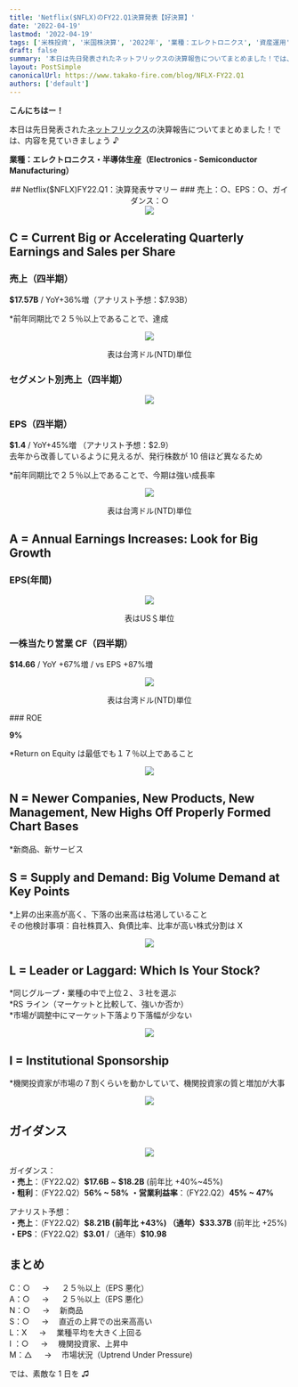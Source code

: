 ```yaml
---
title: 'Netflix($NFLX)のFY22.Q1決算発表【好決算】'
date: '2022-04-19'
lastmod: '2022-04-19'
tags: ['米株投資', '米国株決算', '2022年', '業種：エレクトロニクス', '資産運用', '30代女性']
draft: false
summary: '本日は先日発表されたネットフリックスの決算報告についてまとめました！では、内容を見ていきましょう♪'
layout: PostSimple
canonicalUrl: https://www.takako-fire.com/blog/NFLX-FY22.Q1
authors: ['default']
---
```


**こんにちはー！**

本日は先日発表された[ネットフリックス]()の決算報告についてまとめました！では、内容を見ていきましょう ♪

**業種：エレクトロニクス・半導体生産（Electronics - Semiconductor Manufacturing）**

<TOCInline toc={props.toc} asDisclosure />

<center>## Netflix($NFLX)FY22.Q1：決算発表サマリー ### 売上：○、EPS：○、ガイダンス：○</center>

<div className="-mx-2 flex flex-wrap overflow-hidden xl:-mx-2">
  <div className="my-1 w-full overflow-hidden px-2 xl:my-1 xl:w-1/2 xl:px-2">
    <center>
      <Image src="/static/images/NFLX_FY22.Q1/financials.png" width={676} height={380} />
    </center>
  </div>
</div>

## C = Current Big or Accelerating Quarterly Earnings and Sales per Share

### 売上（四半期）

**\$17.57B** / YoY+36%増（アナリスト予想：$7.93B）

\*前年同期比で２５％以上であることで、達成

<div className="-mx-2 flex flex-wrap overflow-hidden xl:-mx-2">
  <div className="my-1 w-full overflow-hidden px-2 xl:my-1 xl:w-1/2 xl:px-2">
    <center>
      <Image src="/static/images/NFLX_FY22.Q1/sales.png" width={443} height={253} />
      <p>表は台湾ドル(NTD)単位</p>
    </center>
  </div>
</div>

### セグメント別売上（四半期）

<div className="-mx-2 flex flex-wrap overflow-hidden xl:-mx-2">
  <div className="my-1 w-full overflow-hidden px-2 xl:my-1 xl:w-1/2 xl:px-2">
    <center>
      <Image src="/static/images/NFLX_FY22.Q1/segment.png" width={906} height={446} />
    </center>
  </div>
</div>

### EPS（四半期）

**\$1.4** / YoY+45%増 （アナリスト予想：$2.9）<br/>
去年から改善しているように見えるが、発行株数が 10 倍ほど異なるため

\*前年同期比で２５％以上であることで、今期は強い成長率

<div className="-mx-2 flex flex-wrap overflow-hidden xl:-mx-2">
  <div className="my-1 w-full overflow-hidden px-2 xl:my-1 xl:w-1/2 xl:px-2">
    <center>
      <Image src="/static/images/NFLX_FY22.Q1/eps.png" width={397} height={253} />
      <p>表は台湾ドル(NTD)単位</p>
    </center>
  </div>
</div>

## A = Annual Earnings Increases: Look for Big Growth

### EPS(年間)

<div className="-mx-2 flex flex-wrap overflow-hidden xl:-mx-2">
  <div className="my-1 w-full overflow-hidden px-2 xl:my-1 xl:w-1/2 xl:px-2">
    <center>
      <Image src="/static/images/NFLX_FY22.Q1/eps2.png" width={264} height={208} />
      <p>表はUS＄単位</p>
    </center>
  </div>
</div>

### 一株当たり営業 CF（四半期）

**\$14.66** / YoY +67%増 / vs EPS +87%増

<div className="-mx-2 flex flex-wrap overflow-hidden xl:-mx-2">
  <div className="my-1 w-full overflow-hidden px-2 xl:my-1 xl:w-1/2 xl:px-2">
    <center>
      <Image src="/static/images/NFLX_FY22.Q1/cf.png" width={383} height={257} />
      <p>表は台湾ドル(NTD)単位</p>
    </center>
  </div>
</div>
### ROE

**9%**

\*Return on Equity は最低でも１７％以上であること

<div className="-mx-2 flex flex-wrap overflow-hidden xl:-mx-2">
  <div className="my-1 w-full overflow-hidden px-2 xl:my-1 xl:w-1/2 xl:px-2">
    <center>
      <Image src="/static/images/NFLX_FY22.Q1/roe.png" width={400} height={249} />
    </center>
  </div>
</div>

## N = Newer Companies, New Products, New Management, New Highs Off Properly Formed Chart Bases

\*新商品、新サービス

## S = Supply and Demand: Big Volume Demand at Key Points

\*上昇の出来高が高く、下落の出来高は枯渇していること <br/>
その他検討事項：自社株買入、負債比率、比率が高い株式分割は X

<div className="-mx-2 flex flex-wrap overflow-hidden xl:-mx-2">
  <div className="my-1 w-full overflow-hidden px-2 xl:my-1 xl:w-1/2 xl:px-2">
    <center>
      <Image src="/static/images/NFLX_FY22.Q1/stock.png" width={1151} height={544} />
    </center>
  </div>
</div>

## L = Leader or Laggard: Which Is Your Stock?

*同じグループ・業種の中で上位２、３社を選ぶ <br/>
*RS ライン（マーケットと比較して、強いか否か） <br/> \*市場が調整中にマーケット下落より下落幅が少ない

<div className="-mx-2 flex flex-wrap overflow-hidden xl:-mx-2">
  <div className="my-1 w-full overflow-hidden px-2 xl:my-1 xl:w-1/2 xl:px-2">
    <center>
      <Image src="/static/images/NFLX_FY22.Q1/compare.png" width={998} height={738} />
    </center>
  </div>
</div>

## I = Institutional Sponsorship

\*機関投資家が市場の７割くらいを動かしていて、機関投資家の質と増加が大事

<div className="-mx-2 flex flex-wrap overflow-hidden xl:-mx-2">
  <div className="my-1 w-full overflow-hidden px-2 xl:my-1 xl:w-1/2 xl:px-2">
    <center>
      <Image src="/static/images/NFLX_FY22.Q1/fund.png" width={212} height={254} />
    </center>
  </div>
</div>

## ガイダンス

<div className="-mx-2 flex flex-wrap overflow-hidden xl:-mx-2">
  <div className="my-1 w-full overflow-hidden px-2 xl:my-1 xl:w-1/2 xl:px-2">
    <center>
      <Image src="/static/images/NFLX_FY22.Q1/guidance.png" width={880} height={435} />
    </center>
  </div>
</div>

ガイダンス：<br/>
**・売上**：（FY22.Q2）**\$17.6B** ~ **\$18.2B** (前年比 +40%~45%) <br/>
**・粗利**：（FY22.Q2）**56% ~ 58%**
**・営業利益率**：（FY22.Q2）**45% ~ 47%**

アナリスト予想：<br/>
**・売上**：（FY22.Q2）**\$8.21B (前年比 +43%) **（通年）**\$33.37B** (前年比 +25%)<br/>
**・EPS**：（FY22.Q2）**\$3.01** /（通年）**\$10.98**

## まとめ

C：○ 　 → 　 ２５％以上（EPS 悪化） <br/>
A：○ 　 → 　 ２５％以上（EPS 悪化） <br/>
N：○ 　 → 　新商品 <br/>
S：○ 　 → 　直近の上昇での出来高高い <br/>
L：X 　 → 　業種平均を大きく上回る <br/>
I ：○ 　 → 　機関投資家、上昇中 <br/>
M：△ 　 → 　市場状況（Uptrend Under Pressure)

では、素敵な 1 日を ♫
